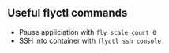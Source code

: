 ## Useful flyctl commands

- Pause appliciation with `fly scale count 0`
- SSH into container with `flyctl ssh console`
